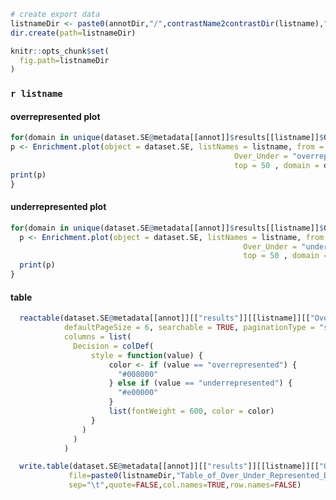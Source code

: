 
<!-- <details> -->
<!--   <summary>`r listname`</summary> -->

```r
# create export data
listnameDir <- paste0(annotDir,"/",contrastName2contrastDir(listname),"/")
dir.create(path=listnameDir)

knitr::opts_chunk$set(
  fig.path=listnameDir
)
```


### `r listname` {.tabset}

#### overrepresented plot

```r

for(domain in unique(dataset.SE@metadata[[annot]]$results[[listname]]$Over_Under_Results$Domain)){
p <- Enrichment.plot(object = dataset.SE, listNames = listname, from = annot,
                                                  Over_Under = "overrepresented",
                                                  top = 50 , domain = domain)
print(p)
}

```

#### underrepresented plot

```r

for(domain in unique(dataset.SE@metadata[[annot]]$results[[listname]]$Over_Under_Results$Domain)){
  p <- Enrichment.plot(object = dataset.SE, listNames = listname, from = annot,
                                                    Over_Under = "underrepresented",
                                                    top = 50 , domain = domain)
  print(p)
}

```

#### table

```r

  reactable(dataset.SE@metadata[[annot]][["results"]][[listname]][["Over_Under_Results"]],
            defaultPageSize = 6, searchable = TRUE, paginationType = "simple",
            columns = list(
              Decision = colDef(
                  style = function(value) {
                      color <- if (value == "overrepresented") {
                        "#008000"
                      } else if (value == "underrepresented") {
                        "#e00000"
                      }
                      list(fontWeight = 600, color = color)
                  }
                )
              )
            )

  write.table(dataset.SE@metadata[[annot]][["results"]][[listname]][["Over_Under_Results"]],
             file=paste0(listnameDir,"Table_of_Over_Under_Represented_Domain.txt"),
             sep="\t",quote=FALSE,col.names=TRUE,row.names=FALSE)
```

<!-- </details> -->



